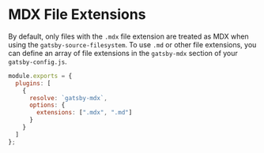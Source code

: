 # MDX File Extensions

By default, only files with the `.mdx` file extension are treated as
MDX when using the `gatsby-source-filesystem`. To use `.md` or other
file extensions, you can define an array of file extensions in the
`gatsby-mdx` section of your `gatsby-config.js`.

```javascript
module.exports = {
  plugins: [
    {
      resolve: `gatsby-mdx`,
      options: {
        extensions: [".mdx", ".md"]
      }
    }
  ]
};
```
